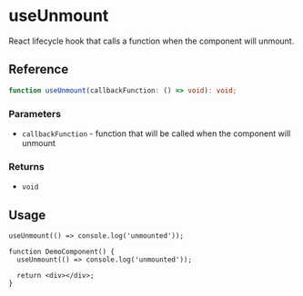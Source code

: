 
<Meta title="Lifecycle / Hooks / useUnmount" />

# useUnmount

React lifecycle hook that calls a function when the component will unmount.

## Reference

```ts
function useUnmount(callbackFunction: () => void): void;
```

### Parameters

- `callbackFunction` - function that will be called when the component will unmount

### Returns

- `void`

## Usage

```tsx
useUnmount(() => console.log('unmounted'));
```

```tsx
function DemoComponent() {
  useUnmount(() => console.log('unmounted'));

  return <div></div>;
}
```
